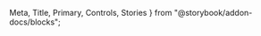   Meta,
  Title,
  Primary,
  Controls,
  Stories
} from "@storybook/addon-docs/blocks";


<Meta of={CustomInputStories} />

<Title />

Refer to [maska v2 docs](https://beholdr.github.io/maska/v2/) for more information on data masking options

<Primary />

## Usage

### Rules Prop

The `rules` prop is an array of validation functions. Each function receives the current input value and should return either:

- `true` if the value passes the rule, or
- a **string** (an error message if the value fails the rule).

#### How it works

- On every input, the component calls each function in the `rules` array with the current value.
- If a rule returns a string, validation stops and that string is shown as the error message.
- If all rules return `true`, the input is considered valid.
- The component emits a `valid` event with `{ id, value: true/false }` depending on the result.

#### Example usage

These rules will make the value **required**, and limit it to a maximum of **10 characters**, showing an error message if the rules are not met:

```html
<wra-custom-input
  :rules="[
    value => !!value || 'This field is required',
    value => value.length <= 10 || 'Maximum 10 characters'
  ]"
/>
```

<Controls />

<Stories />
